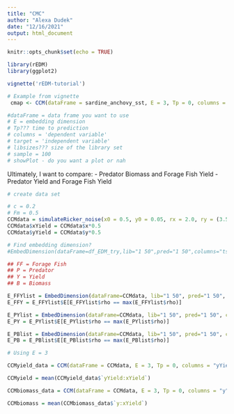 ```yaml
---
title: "CMC"
author: "Alexa Dudek"
date: "12/16/2021"
output: html_document
---
```


```r
knitr::opts_chunk$set(echo = TRUE)
```

```r
library(rEDM)
library(ggplot2)
```

```r
vignette('rEDM-tutorial')
```

```r
# Example from vignette
 cmap <- CCM(dataFrame = sardine_anchovy_sst, E = 3, Tp = 0, columns = "anchovy", target = "np_sst", libSizes = "10 70 5", sample = 100, showPlot = TRUE)

#dataFrame = data frame you want to use
# E = embedding dimension
# Tp??? time to prediction
# columns = 'dependent variable'
# target = 'independent variable'
# libsizes??? size of the library set
# sample = 100
# showPlot - do you want a plot or nah

```


Ultimately, I want to compare:
- Predator Biomass and Forage Fish Yield
- Predator Yield and Forage Fish Yield
```r
# create data set 

# c = 0.2
# Fm = 0.5
CCMdata = simulateRicker_noise(x0 = 0.5, y0 = 0.05, rx = 2.0, ry = (3.5/4.5), Kx = 1, Ky = 0.1, cx = 0.2, cy = 0.2, 0.5, 0.5, 50)
CCMdata$xYield = CCMdata$x*0.5
CCMdata$yYield = CCMdata$y*0.5
```

```r
# Find embedding dimension?
#EmbedDimension(dataFrame=df_EDM_try,lib="1 50",pred="1 50",columns="tsvalue",target="tsvalue")

## FF = Forage Fish
## P = Predator
## Y = Yield 
## B = Biomass

E_FFYlist = EmbedDimension(dataFrame=CCMdata, lib="1 50", pred="1 50", columns="xYield", target="xYield", showPlot = FALSE)
E_FFY = E_FFYlist$E[E_FFYlist$rho == max(E_FFYlist$rho)]

E_PYlist = EmbedDimension(dataFrame=CCMdata, lib="1 50", pred="1 50", columns="xYield", target="xYield", showPlot = FALSE)
E_PY = E_PYlist$E[E_PYlist$rho == max(E_PYlist$rho)]

E_PBlist = EmbedDimension(dataFrame=CCMdata, lib="1 50", pred="1 50", columns="y", target="y", showPlot = FALSE)
E_PB = E_PBlist$E[E_PBlist$rho == max(E_PBlist$rho)]

# Using E = 3
```

```r
CCMyield_data = CCM(dataFrame = CCMdata, E = 3, Tp = 0, columns = "yYield", target = "xYield", libSizes = "10 48 5", sample = 100, showPlot = TRUE)

CCMyield = mean(CCMyield_data$`yYield:xYield`)

CCMbiomass_data = CCM(dataFrame = CCMdata, E = 3, Tp = 0, columns = "y", target = "xYield", libSizes = "48 48 1", sample = 100, showPlot = TRUE)

CCMbiomass = mean(CCMbiomass_data$`y:xYield`)

```

